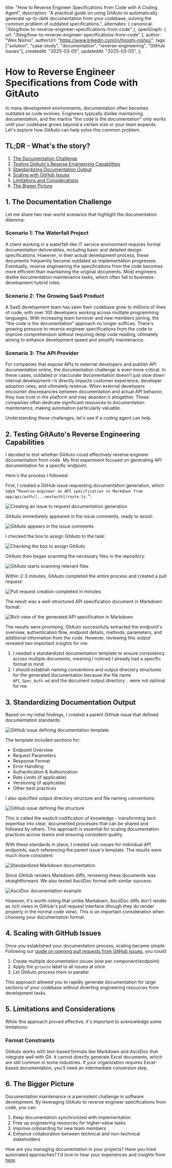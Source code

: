  title: "How to Reverse Engineer Specifications from Code with A Coding Agent",
  description:
    "A practical guide on using GitAuto to automatically generate up-to-date documentation from your codebase, solving the common problem of outdated specifications.",
  alternates: { canonical: "/blog/how-to-reverse-engineer-specifications-from-code" },
  openGraph: { url: "/blog/how-to-reverse-engineer-specifications-from-code" },
  author: "Wes Nishio",
  authorUrl: "https://www.linkedin.com/in/hiroshi-nishio/",
  tags: ["solution", "case-study", "documentation", "reverse-engineering", "GitHub Issues"],
  createdAt: "2025-03-05",
  updatedAt: "2025-03-05",
};

# How to Reverse Engineer Specifications from Code with GitAuto

In many development environments, documentation often becomes outdated as code evolves. Engineers typically dislike maintaining documentation, and the mantra "the code is the documentation" only works until your codebase grows beyond a certain size or your team expands. Let's explore how GitAuto can help solve this common problem.

## TL;DR - What's the story?

1. [The Documentation Challenge](#1-the-documentation-challenge)
2. [Testing GitAuto's Reverse Engineering Capabilities](#2-testing-gitautos-reverse-engineering-capabilities)
3. [Standardizing Documentation Output](#3-standardizing-documentation-output)
4. [Scaling with GitHub Issues](#4-scaling-with-github-issues)
5. [Limitations and Considerations](#5-limitations-and-considerations)
6. [The Bigger Picture](#6-the-bigger-picture)

## 1. The Documentation Challenge

Let me share two real-world scenarios that highlight the documentation dilemma:

### Scenario 1: The Waterfall Project

A client working in a waterfall-like IT service environment requires formal documentation deliverables, including basic and detailed design specifications. However, in their actual development process, these documents frequently become outdated as implementation progresses. Eventually, reverse engineering the specifications from the code becomes more efficient than maintaining the original documents. Most engineers dislike documentation maintenance tasks, which often fall to business-development hybrid roles.

### Scenario 2: The Growing SaaS Product

A SaaS development team has seen their codebase grow to millions of lines of code, with over 100 developers working across multiple programming languages. With increasing team turnover and new members joining, the "the code is the documentation" approach no longer suffices. There's growing pressure to reverse engineer specifications from the code to improve comprehension without requiring deep code reading, ultimately aiming to enhance development speed and simplify maintenance.

### Scenario 3: The API Provider

For companies that expose APIs to external developers and publish API documentation online, the documentation challenge is even more critical. In these cases, outdated or inaccurate documentation doesn't just slow down internal development—it directly impacts customer experience, developer adoption rates, and ultimately revenue. When external developers encounter discrepancies between documentation and actual API behavior, they lose trust in the platform and may abandon it altogether. These companies often dedicate significant resources to documentation maintenance, making automation particularly valuable.

Understanding these challenges, let's see if a coding agent can help.

## 2. Testing GitAuto's Reverse Engineering Capabilities

I decided to test whether GitAuto could effectively reverse engineer documentation from code. My first experiment focused on generating API documentation for a specific endpoint.

Here's the process I followed:

First, I created a GitHub issue requesting documentation generation, which says "`Reverse-engineer an API specification in Markdown from app/api/auth/[...nextauth]/route.ts.`":

![Creating an issue to request documentation generation](/blog/how-to-reverse-engineer-specifications-from-code/step2-1.png)

GitAuto immediately appeared in the issue comments, ready to assist:

![GitAuto appears in the issue comments](/blog/how-to-reverse-engineer-specifications-from-code/step2-2.png)

I checked the box to assign GitAuto to the task:

![Checking the box to assign GitAuto](/blog/how-to-reverse-engineer-specifications-from-code/step2-3.png)

GitAuto then began scanning the necessary files in the repository:

![GitAuto starts scanning relevant files](/blog/how-to-reverse-engineer-specifications-from-code/step2-4.png)

Within 2-3 minutes, GitAuto completed the entire process and created a pull request:

![Pull request creation completed in minutes](/blog/how-to-reverse-engineer-specifications-from-code/step2-5.png)

The result was a well-structured API specification document in Markdown format:

![Rich view of the generated API specification in Markdown](/blog/how-to-reverse-engineer-specifications-from-code/step2-6.png)

The results were promising. GitAuto successfully extracted the endpoint's overview, authentication flow, endpoint details, methods, parameters, and additional information from the code. However, reviewing this output revealed two important insights for me:

1. I needed a standardized documentation template to ensure consistency across multiple documents, meaning I noticed I already had a specific format in mind
2. I should establish naming conventions and output directory structures for the generated documentation because the file name `API_Spec_Auth.md` and the document output directory `.` were not optimal for me

## 3. Standardizing Documentation Output

Based on my initial findings, I created a parent GitHub issue that defined documentation standards:

![GitHub issue defining documentation template](/blog/how-to-reverse-engineer-specifications-from-code/step3-1.png)

The template included sections for:

- Endpoint Overview
- Request Parameters
- Response Format
- Error Handling
- Authentication & Authorization
- Rate Limits (if applicable)
- Versioning (if applicable)
- Other best practices

I also specified output directory structure and file naming conventions:

![GitHub issue defining file structure](/blog/how-to-reverse-engineer-specifications-from-code/step3-2.png)

This is called the explicit codification of knowledge - transforming tacit expertise into clear, documented processes that can be shared and followed by others. This approach is essential for scaling documentation practices across teams and ensuring consistent quality.

With these standards in place, I created sub-issues for individual API endpoints, each referencing the parent issue's template. The results were much more consistent:

![Standardized Markdown documentation](/blog/how-to-reverse-engineer-specifications-from-code/step3-3.png)

Since GitHub renders Markdown diffs, reviewing these documents was straightforward. We also tested AsciiDoc format with similar success:

![AsciiDoc documentation example](/blog/how-to-reverse-engineer-specifications-from-code/step3-4.png)

However, it's worth noting that unlike Markdown, AsciiDoc diffs don't render as rich views in GitHub's pull request interface (though they do render properly in the normal code view). This is an important consideration when choosing your documentation format.

## 4. Scaling with GitHub Issues

Once you established your documentation process, scaling became simple. Following our [guide on opening pull requests from GitHub issues](/blog/how-to-open-pull-requests-from-github-issues), you could:

1. Create multiple documentation issues (one per component/endpoint)
2. Apply the `gitauto` label to all issues at once
3. Let GitAuto process them in parallel

This approach allowed you to rapidly generate documentation for large sections of your codebase without diverting engineering resources from development tasks.

## 5. Limitations and Considerations

While this approach proved effective, it's important to acknowledge some limitations:

### Format Constraints

GitAuto works with text-based formats like Markdown and AsciiDoc that integrate well with Git. It cannot directly generate Excel documents, which are still common in some industries. If your organization requires Excel-based documentation, you'll need an intermediate conversion step.

## 6. The Bigger Picture

Documentation maintenance is a persistent challenge in software development. By leveraging GitAuto to reverse engineer specifications from code, you can:

1. Keep documentation synchronized with implementation
2. Free up engineering resources for higher-value tasks
3. Improve onboarding for new team members
4. Enhance collaboration between technical and non-technical stakeholders

How are you managing documentation in your projects? Have you tried automated approaches? I'd love to hear your experiences and insights from [here](/contact).
